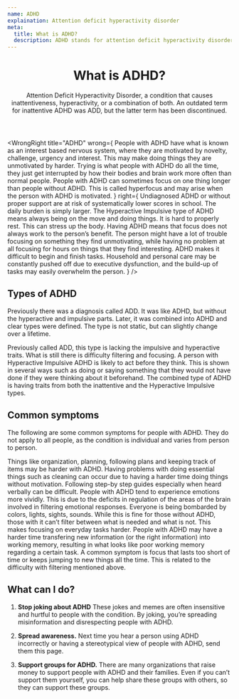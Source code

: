 ```yaml
---
name: ADHD
explaination: Attention deficit hyperactivity disorder
meta:
  title: What is ADHD?
  description: ADHD stands for attention deficit hyperactivity disorder. Learn about what it means to have ADHD.
---
```


<Header>

# What is ADHD?

Attention Deficit Hyperactivity Disorder, a condition that causes inattentiveness, hyperactivity, or a combination of both. An outdated term for inattentive ADHD was ADD, but the latter term has been discontinued.

</Header>

<Main>

<WrongRight
  title="ADHD"
  wrong={
    <Definition>
      <DefinitionItem summary="Being lazy">
        People with ADHD have what is known as an interest based nervous system, where
        they are motivated by novelty, challenge, urgency and interest. This may make
        doing things they are unmotivated by harder.
      </DefinitionItem>
      <DefinitionItem summary="Not trying hard enough">
        Trying is what people with ADHD do all the time, they just get interrupted by how
        their bodies and brain work more often than normal people.
      </DefinitionItem>
      <DefinitionItem summary="Never being able to focus">
        People with ADHD can sometimes focus on one thing longer than people without ADHD.
        This is called hyperfocus and may arise when the person with ADHD is motivated.
      </DefinitionItem>
    </Definition>
  }
  right={
    <Definition>
      <DefinitionItem summary="Difficult">
        Undiagnosed ADHD or without proper support are at risk of systematically lower
        scores in school. The daily burden is simply larger.
      </DefinitionItem>
      <DefinitionItem summary="Stressful">
        The Hyperactive Impulsive type of ADHD means always being on the move and doing
        things. It is hard to properly rest. This can stress up the body.
      </DefinitionItem>
      <DefinitionItem summary="Uneven ability to focus">
        Having ADHD means that focus does not always work to the person’s benefit. The
        person might have a lot of trouble focusing on something they find unmotivating,
        while having no problem at all focusing for hours on things that they find
        interesting.
      </DefinitionItem>
      <DefinitionItem summary="Impairing">
        ADHD makes it difficult to begin and finish tasks. Household and personal care may
        be constantly pushed off due to executive dysfunction, and the build-up of tasks
        may easily overwhelm the person.
      </DefinitionItem>
    </Definition>
  }
/>

<Section>

## Types of ADHD

Previously there was a diagnosis called ADD. It was like ADHD, but without the hyperactive and impulsive parts. Later, it was combined into ADHD and clear types were defined. The type is not static, but can slightly change over a lifetime.

<Definition>
  <DefinitionItem summary="Inattentive">
    Previously called ADD, this type is lacking the impulsive and hyperactive traits. What
    is still there is difficulty filtering and focusing.
  </DefinitionItem>
  <DefinitionItem summary="Hyperactive Impulsive">
    A person with Hyperactive Impulsive ADHD is likely to act before they think. This is
    shown in several ways such as doing or saying something that they would not have done
    if they were thinking about it beforehand.
  </DefinitionItem>
  <DefinitionItem summary="Combined">
    The combined type of ADHD is having traits from both the inattentive and the
    Hyperactive Impulsive types.
  </DefinitionItem>
</Definition>

</Section>

<Section>

## Common symptoms

The following are some common symptoms for people with ADHD. They do not apply to all people, as the condition is individual and varies from person to person.

<Definition>
  <DefinitionItem summary="Executive dysfunction">
    Things like organization, planning, following plans and keeping track of items may be
    harder with ADHD. Having problems with doing essential things such as cleaning can
    occur due to having a harder time doing things without motivation. Following step-by
    step guides especially when heard verbally can be difficult.
  </DefinitionItem>
  <DefinitionItem summary="Emotional dysregulation">
    People with ADHD tend to experience emotions more vividly. This is due to the deficits
    in regulation of the areas of the brain involved in filtering emotional responses.
  </DefinitionItem>
  <DefinitionItem summary="Difficulty with filtering">
    Everyone is being bombarded by colors, lights, sights, sounds. While this is fine for
    those without ADHD, those with it can’t filter between what is needed and what is not.
    This makes focusing on everyday tasks harder.
  </DefinitionItem>
  <DefinitionItem summary="Poor working memory">
    People with ADHD may have a harder time transfering new information (or the right
    information) into working memory, resulting in what looks like poor working memory
    regarding a certain task.
  </DefinitionItem>
  <DefinitionItem summary="Losing focus quickly">
    A common symptom is focus that lasts too short of time or keeps jumping to new things
    all the time. This is related to the difficulty with filtering mentioned above.
  </DefinitionItem>
</Definition>

</Section>

<Section>

## What can I do?

1. **Stop joking about ADHD** These jokes and memes are often insensitive and hurtful to people with the condition. By joking, you’re spreading misinformation and disrespecting people with ADHD.

2. **Spread awareness.** Next time you hear a person using ADHD incorrectly or having a stereotypical view of people with ADHD, send them this page.

3. **Support groups for ADHD.** There are many organizations that raise money to support people with ADHD and their families. Even if you can’t support them yourself, you can help share these groups with others, so they can support these groups.

</Section>

<DocLinkBanner url="https://docs.google.com/document/d/1Y-MIXDSammRpLvcwJD_6GRkyRZzm4BVRp5P7RuVXvNA/edit?usp=sharing" />

</Main>
